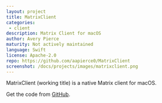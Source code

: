 ```yaml
---
layout: project
title: MatrixClient
categories: 
 - client
description: Matrix Client for macOS
author: Avery Pierce
maturity: Not actively maintained
language: Swift
license: Apache-2.0
repo: https://github.com/aapierce0/MatrixClient
screenshot: /docs/projects/images/matrixclient.png
---
```


MatrixClient (working title) is a native Matrix client for macOS.

Get the code from [GitHub](https://github.com/aapierce0/MatrixClient).


